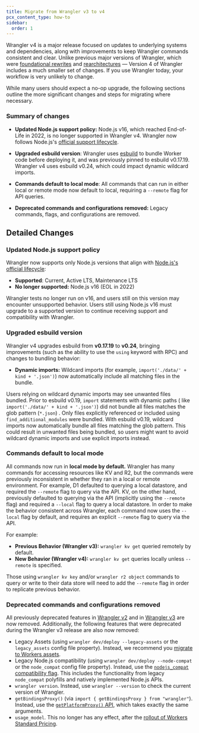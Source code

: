 ```yaml
---
title: Migrate from Wrangler v3 to v4
pcx_content_type: how-to
sidebar:
  order: 1
---
```


Wrangler v4 is a major release focused on updates to underlying systems and dependencies, along with improvements to keep Wrangler commands consistent and clear. Unlike previous major versions of Wrangler, which were [foundational rewrites](https://blog.cloudflare.com/wrangler-v2-beta/) and [rearchitectures](https://blog.cloudflare.com/wrangler3/) — Version 4 of Wrangler includes a much smaller set of changes. If you use Wrangler today, your workflow is very unlikely to change.

While many users should expect a no-op upgrade, the following sections outline the more significant changes and steps for migrating where necessary.

### Summary of changes

- **Updated Node.js support policy:**
  Node.js v16, which reached End-of-Life in 2022, is no longer supported in Wrangler v4. Wrangler now follows Node.js's [official support lifecycle](https://nodejs.org/en/about/previous-releases).

- **Upgraded esbuild version**: Wrangler uses [esbuild](https://esbuild.github.io/) to bundle Worker code before deploying it, and was previously pinned to esbuild v0.17.19. Wrangler v4 uses esbuild v0.24, which could impact dynamic wildcard imports.

- **Commands default to local mode**: All commands that can run in either local or remote mode now default to local, requiring a `--remote` flag for API queries.

- **Deprecated commands and configurations removed:** Legacy commands, flags, and configurations are removed.

## Detailed Changes

### Updated Node.js support policy

Wrangler now supports only Node.js versions that align with [Node.js's official lifecycle](https://nodejs.org/en/about/previous-releases):

- **Supported**: Current, Active LTS, Maintenance LTS
- **No longer supported:** Node.js v16 (EOL in 2022)

Wrangler tests no longer run on v16, and users still on this version may encounter unsupported behavior. Users still using Node.js v16 must upgrade to a supported version to continue receiving support and compatibility with Wrangler.

### Upgraded esbuild version

Wrangler v4 upgrades esbuild from **v0.17.19** to **v0.24**, bringing improvements (such as the ability to use the `using` keyword with RPC) and changes to bundling behavior:

- **Dynamic imports:** Wildcard imports (for example, `import('./data/' + kind + '.json')`) now automatically include all matching files in the bundle.

Users relying on wildcard dynamic imports may see unwanted files bundled. Prior to esbuild v0.19, `import` statements with dynamic paths ( like `import('./data/' + kind + '.json')`) did not bundle all files matches the glob pattern (`*.json`) . Only files explicitly referenced or included using `find_additional_modules` were bundled. With esbuild v0.19, wildcard imports now automatically bundle all files matching the glob pattern. This could result in unwanted files being bundled, so users might want to avoid wildcard dynamic imports and use explicit imports instead.

### Commands default to local mode

All commands now run in **local mode by default.** Wrangler has many commands for accessing resources like KV and R2, but the commands were previously inconsistent in whether they ran in a local or remote environment. For example, D1 defaulted to querying a local datastore, and required the `--remote` flag to query via the API. KV, on the other hand, previously defaulted to querying via the API (implicitly using the `--remote` flag) and required a `--local` flag to query a local datastore. In order to make the behavior consistent across Wrangler, each command now uses the `--local` flag by default, and requires an explicit `--remote` flag to query via the API.

For example:

- **Previous Behavior (Wrangler v3):** `wrangler kv get` queried remotely by default.
- **New Behavior (Wrangler v4):** `wrangler kv get` queries locally unless `--remote` is specified.

Those using `wrangler kv key` and/or `wrangler r2 object` commands to query or write to their data store will need to add the `--remote` flag in order to replicate previous behavior.

### Deprecated commands and configurations removed

All previously deprecated features in [Wrangler v2](https://developers.cloudflare.com/workers/wrangler/deprecations/#wrangler-v2) and in [Wrangler v3](https://developers.cloudflare.com/workers/wrangler/deprecations/#wrangler-v3) are now removed. Additionally, the following features that were deprecated during the Wrangler v3 release are also now removed:

- Legacy Assets (using `wrangler dev/deploy --legacy-assets` or the `legacy_assets` config file property). Instead, we recommend you [migrate to Workers assets](https://developers.cloudflare.com/workers/static-assets/).
- Legacy Node.js compatibility (using `wrangler dev/deploy --node-compat` or the `node_compat` config file property). Instead, use the [`nodejs_compat` compatibility flag](https://developers.cloudflare.com/workers/runtime-apis/nodejs). This includes the functionality from legacy `node_compat` polyfills and natively implemented Node.js APIs.
- `wrangler version`. Instead, use `wrangler --version` to check the current version of Wrangler.
- `getBindingsProxy()` (via `import { getBindingsProxy } from "wrangler"`). Instead, use the [`getPlatformProxy()` API](https://developers.cloudflare.com/workers/wrangler/api/#getplatformproxy), which takes exactly the same arguments.
- `usage_model`. This no longer has any effect, after the [rollout of Workers Standard Pricing](https://blog.cloudflare.com/workers-pricing-scale-to-zero/).
